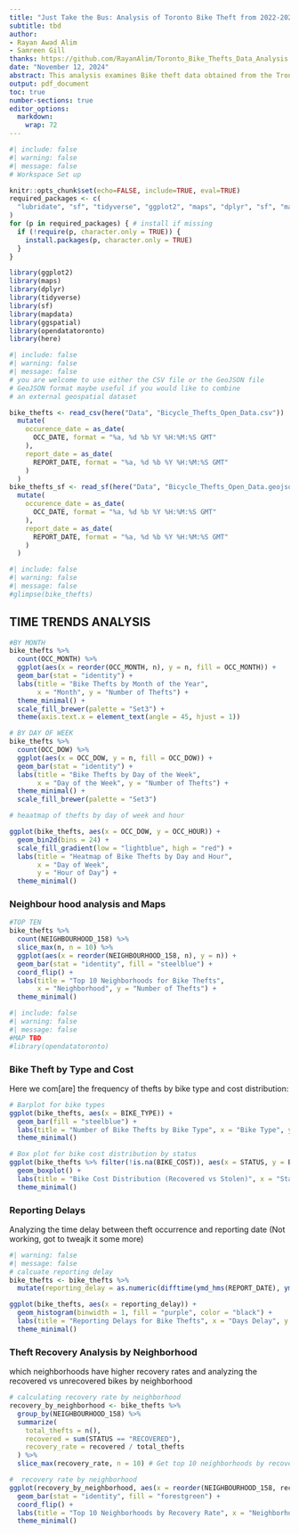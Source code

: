 ```yaml
---
title: "Just Take the Bus: Analysis of Toronto Bike Theft from 2022-2024"
subtitle: tbd
author:
- Rayan Awad Alim
- Samreen Gill
thanks: https://github.com/RayanAlim/Toronto_Bike_Thefts_Data_Analysis
date: "November 12, 2024"
abstract: This analysis examines Bike theft data obtained from the Tronrot Police Data Portal.
output: pdf_document
toc: true
number-sections: true
editor_options:
  markdown:
    wrap: 72
---
```


```r
#| include: false
#| warning: false
#| message: false
# Workspace Set up 

knitr::opts_chunk$set(echo=FALSE, include=TRUE, eval=TRUE)
required_packages <- c(
  "lubridate", "sf", "tidyverse", "ggplot2", "maps", "dplyr", "sf", "mapdata", "ggspatial", "opendatatoronto", "here"
) 
for (p in required_packages) { # install if missing
  if (!require(p, character.only = TRUE)) {
    install.packages(p, character.only = TRUE)
  }
}

library(ggplot2)
library(maps)
library(dplyr)
library(tidyverse)
library(sf)
library(mapdata)
library(ggspatial)
library(opendatatoronto)
library(here)
```

```r
#| include: false
#| warning: false
#| message: false
# you are welcome to use either the CSV file or the GeoJSON file
# GeoJSON format maybe useful if you would like to combine
# an external geospatial dataset

bike_thefts <- read_csv(here("Data", "Bicycle_Thefts_Open_Data.csv")) |>
  mutate(
    occurence_date = as_date(
      OCC_DATE, format = "%a, %d %b %Y %H:%M:%S GMT"
    ),
    report_date = as_date(
      REPORT_DATE, format = "%a, %d %b %Y %H:%M:%S GMT"
    )
  )
bike_thefts_sf <- read_sf(here("Data", "Bicycle_Thefts_Open_Data.geojson")) |>
  mutate(
    occurence_date = as_date(
      OCC_DATE, format = "%a, %d %b %Y %H:%M:%S GMT"
    ),
    report_date = as_date(
      REPORT_DATE, format = "%a, %d %b %Y %H:%M:%S GMT"
    )
  )
```

```r
#| include: false
#| warning: false
#| message: false
#glimpse(bike_thefts)
```


## TIME TRENDS ANALYSIS 

```r
#BY MONTH
bike_thefts %>%
  count(OCC_MONTH) %>%
  ggplot(aes(x = reorder(OCC_MONTH, n), y = n, fill = OCC_MONTH)) +
  geom_bar(stat = "identity") +
  labs(title = "Bike Thefts by Month of the Year",
       x = "Month", y = "Number of Thefts") +
  theme_minimal() +
  scale_fill_brewer(palette = "Set3") +
  theme(axis.text.x = element_text(angle = 45, hjust = 1)) 
```

```r
# BY DAY OF WEEK
bike_thefts %>%
  count(OCC_DOW) %>%
  ggplot(aes(x = OCC_DOW, y = n, fill = OCC_DOW)) +
  geom_bar(stat = "identity") +
  labs(title = "Bike Thefts by Day of the Week",
       x = "Day of the Week", y = "Number of Thefts") +
  theme_minimal() +
  scale_fill_brewer(palette = "Set3")
```

```r
# heaatmap of thefts by day of week and hour

ggplot(bike_thefts, aes(x = OCC_DOW, y = OCC_HOUR)) +
  geom_bin2d(bins = 24) +
  scale_fill_gradient(low = "lightblue", high = "red") +
  labs(title = "Heatmap of Bike Thefts by Day and Hour", 
       x = "Day of Week", 
       y = "Hour of Day") +
  theme_minimal()
```

### Neighbour hood analysis and Maps


```r
#TOP TEN 
bike_thefts %>%
  count(NEIGHBOURHOOD_158) %>%
  slice_max(n, n = 10) %>%
  ggplot(aes(x = reorder(NEIGHBOURHOOD_158, n), y = n)) +
  geom_bar(stat = "identity", fill = "steelblue") +
  coord_flip() +
  labs(title = "Top 10 Neighborhoods for Bike Thefts",
       x = "Neighborhood", y = "Number of Thefts") +
  theme_minimal()
```

```r
#| include: false
#| warning: false
#| message: false
#MAP TBD
#library(opendatatoronto)
```

### Bike Theft by Type and Cost
Here we com[are] the frequency of thefts by bike type and cost distribution:

```r
# Barplot for bike types
ggplot(bike_thefts, aes(x = BIKE_TYPE)) +
  geom_bar(fill = "steelblue") +
  labs(title = "Number of Bike Thefts by Bike Type", x = "Bike Type", y = "Count") +
  theme_minimal()
```


```r
# Box plot for bike cost distribution by status
ggplot(bike_thefts %>% filter(!is.na(BIKE_COST)), aes(x = STATUS, y = BIKE_COST)) +
  geom_boxplot() +
  labs(title = "Bike Cost Distribution (Recovered vs Stolen)", x = "Status", y = "Cost ($)") +
  theme_minimal()
```
### Reporting Delays
Analyzing the time delay between theft occurrence and reporting date (Not working, got to tweajk it some more)

```r
#| warning: false
#| message: false
# calcuate reporting delay
bike_thefts <- bike_thefts %>%
  mutate(reporting_delay = as.numeric(difftime(ymd_hms(REPORT_DATE), ymd_hms(OCC_DATE), units = "days")))

ggplot(bike_thefts, aes(x = reporting_delay)) +
  geom_histogram(binwidth = 1, fill = "purple", color = "black") +
  labs(title = "Reporting Delays for Bike Thefts", x = "Days Delay", y = "Count") +
  theme_minimal()
```

### Theft Recovery Analysis by Neighborhood
which neighborhoods have higher recovery rates and analyzing the recovered vs unrecovered bikes by neighborhood

```r
# calculating recovery rate by neighborhood
recovery_by_neighborhood <- bike_thefts %>%
  group_by(NEIGHBOURHOOD_158) %>%
  summarize(
    total_thefts = n(),
    recovered = sum(STATUS == "RECOVERED"),
    recovery_rate = recovered / total_thefts
  ) %>%
  slice_max(recovery_rate, n = 10) # Get top 10 neighborhoods by recovery rate

#  recovery rate by neighborhood
ggplot(recovery_by_neighborhood, aes(x = reorder(NEIGHBOURHOOD_158, recovery_rate), y = recovery_rate)) +
  geom_bar(stat = "identity", fill = "forestgreen") +
  coord_flip() +
  labs(title = "Top 10 Neighborhoods by Recovery Rate", x = "Neighborhood", y = "Recovery Rate") +
  theme_minimal()
```



```r
```


```r
```


```r
```


```r
```


```r
```


```r
```


```r
```

